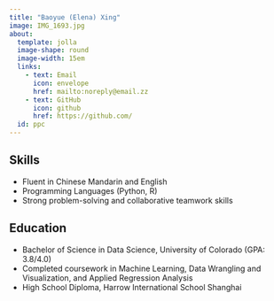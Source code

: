 ```yaml
---
title: "Baoyue (Elena) Xing"
image: IMG_1693.jpg
about:
  template: jolla
  image-shape: round
  image-width: 15em
  links:
    - text: Email
      icon: envelope
      href: mailto:noreply@email.zz
    - text: GitHub
      icon: github
      href: https://github.com/
  id: ppc
---
```


:::{#ppc}
## Skills
- Fluent in Chinese Mandarin and English
- Programming Languages (Python, R)
- Strong problem-solving and collaborative teamwork skills

## Education
- Bachelor of Science in Data Science, University of Colorado (GPA: 3.8/4.0)
- Completed coursework in Machine Learning, Data Wrangling and Visualization, and Applied Regression Analysis
- High School Diploma, Harrow International School Shanghai
:::
